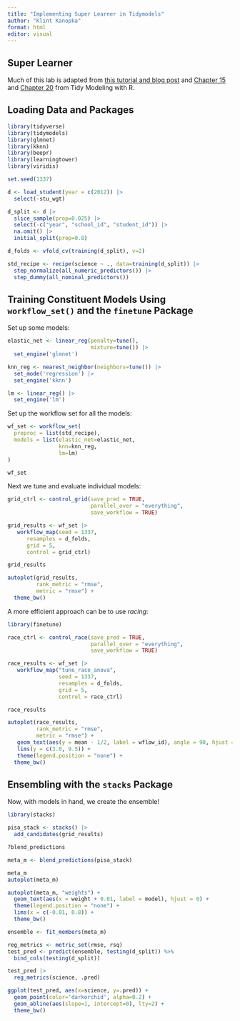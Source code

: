 ```yaml
---
title: "Implementing Super Learner in Tidymodels"
author: "Klint Kanopka"
format: html
editor: visual
---
```


## Super Learner

Much of this lab is adapted from [this tutorial and blog post](https://www.alexpghayes.com/post/2019-04-13_implementing-the-superlearner-with-tidymodels/) and [Chapter 15](https://www.tmwr.org/workflow-sets.html#workflow-sets) and [Chapter 20](https://www.tmwr.org/ensembles.html) from Tidy Modeling with R.

## Loading Data and Packages

```r
library(tidyverse)
library(tidymodels)
library(glmnet)
library(kknn)
library(beepr)
library(learningtower)
library(viridis)

set.seed(1337)

d <- load_student(year = c(2012)) |> 
  select(-stu_wgt)

d_split <- d |> 
  slice_sample(prop=0.025) |> 
  select(-c("year", "school_id", "student_id")) |> 
  na.omit() |> 
  initial_split(prop=0.8) 

d_folds <- vfold_cv(training(d_split), v=2) 

std_recipe <- recipe(science ~ ., data=training(d_split)) |> 
  step_normalize(all_numeric_predictors()) |> 
  step_dummy(all_nominal_predictors())
```

## Training Constituent Models Using `workflow_set()` and the `finetune` Package

Set up some models:

```r
elastic_net <- linear_reg(penalty=tune(), 
                          mixture=tune()) |> 
  set_engine('glmnet')

knn_reg <- nearest_neighbor(neighbors=tune()) |> 
  set_mode('regression') |> 
  set_engine('kknn')

lm <- linear_reg() |> 
  set_engine('lm')
```

Set up the workflow set for all the models:

```r
wf_set <- workflow_set(
  preproc = list(std_recipe),
  models = list(elastic_net=elastic_net, 
                knn=knn_reg, 
                lm=lm)
)

wf_set
```

Next we tune and evaluate individual models:

```r
grid_ctrl <- control_grid(save_pred = TRUE,
                          parallel_over = "everything",
                          save_workflow = TRUE)

grid_results <- wf_set |> 
   workflow_map(seed = 1337,
      resamples = d_folds,
      grid = 5,
      control = grid_ctrl)

grid_results

autoplot(grid_results, 
         rank_metric = "rmse", 
         metric = "rmse") +
  theme_bw()
```

A more efficient approach can be to use *racing*:

```r
library(finetune)

race_ctrl <- control_race(save_pred = TRUE,
                          parallel_over = "everything",
                          save_workflow = TRUE)

race_results <- wf_set |> 
   workflow_map("tune_race_anova",
                seed = 1337,
                resamples = d_folds,
                grid = 5,
                control = race_ctrl)

race_results
```

```r
autoplot(race_results,
         rank_metric = "rmse",  
         metric = "rmse") +
   geom_text(aes(y = mean - 1/2, label = wflow_id), angle = 90, hjust = 1) +
   lims(y = c(3.0, 9.5)) +
   theme(legend.position = "none") +
  theme_bw()
```

## Ensembling with the `stacks` Package

Now, with models in hand, we create the ensemble!

```r
library(stacks)

pisa_stack <- stacks() |> 
  add_candidates(grid_results)

?blend_predictions

meta_m <- blend_predictions(pisa_stack)

meta_m
autoplot(meta_m)

```

```r
autoplot(meta_m, "weights") +
  geom_text(aes(x = weight + 0.01, label = model), hjust = 0) + 
  theme(legend.position = "none") +
  lims(x = c(-0.01, 0.8)) +
  theme_bw()
```

```r

ensemble <- fit_members(meta_m)

reg_metrics <- metric_set(rmse, rsq)
test_pred <- predict(ensemble, testing(d_split)) %>% 
  bind_cols(testing(d_split))

test_pred |> 
  reg_metrics(science, .pred)

ggplot(test_pred, aes(x=science, y=.pred)) +
  geom_point(color='darkorchid', alpha=0.2) +
  geom_abline(aes(slope=1, intercept=0), lty=2) +
  theme_bw()
```
